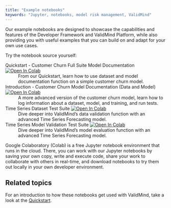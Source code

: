 ```yaml
---
title: "Example notebooks"
keywords: "Jupyter, notebooks, model risk management, ValidMind"
---
```


Our example notebooks are designed to showcase the capabilities and features of the Developer Framework and ValidMind Platform, while also providing you with useful examples that you can build on and adapt for your own use cases. 

Try the notebook source yourself: 

Quickstart - Customer Churn Full Suite Model Documentation [![Open In Colab](https://colab.research.google.com/assets/colab-badge.svg)](https://colab.research.google.com/drive/1NLtjCFUZV2I_ttGUkiAL9uwGZK_SGUlw?usp=share_link)
: From our Quickstart, learn how to use dataset and model documentation function on a simple customer churn model.


Introduction - Customer Churn Model Documentation (Data and Model) [![Open In Colab](https://colab.research.google.com/assets/colab-badge.svg)](https://colab.research.google.com/drive/10uImCqleKr72z_FhfPmyvfpD6tF-jEvy?usp=share_link)
: A more advanced version of the customer churn model, learn how to log information about a dataset, model, and training, and run tests.

Time Series Dataset Test Suite [![Open In Colab](https://colab.research.google.com/assets/colab-badge.svg)](https://drive.google.com/file/d/1RbgGJk9mqQiZK_pFHdctKAObPXafonY1/view?usp=sharing)
: Dive deeper into ValidMind's data validation function with an advanced Time Series Forecasting model.

Time Series Model Validation Test Suite [![Open In Colab](https://colab.research.google.com/assets/colab-badge.svg)](https://drive.google.com/file/d/1kcs3c5fYuSO8OFN4_aNPCb0fmQpBzEvy/view?usp=sharing)
: Dive deeper into ValidMind's model evaluation function with an advanced Time Series Forecasting model.

Google Colaboratory (Colab) is a free Jupyter notebook environment that runs in the cloud. There, you can work with our Jupyter notebooks by saving your own copy, write and execute code, share your work to collaborate with others in real-time, and download notebooks to try them out locally in your own developer environment.

## Related topics

For an introduction to how these notebooks get used with ValidMind, take a look at the [Quickstart](quickstart.qmd).
